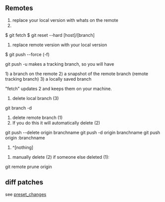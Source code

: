 
== Remotes ==

# replace your local version with whats on the remote
# 
$ git fetch
$ git reset --hard [host]/[branch]

# replace remote version with your local version
$ git push --force (-f)

git push -u makes a tracking branch, so you will have

1) a branch on the remote
2) a snapshot of the remote branch (remote tracking branch)
3) a locally saved branch

"fetch" updates 2 and keeps them on your machine.

# delete local branch (3)
git branch -d

# delete remote branch (1)
# If you do this it will automatically delete (2)
git push --delete origin branchname
git push -d       origin branchname
git push origin         :branchname
#                    ^[nothing]            

# manually delete (2) if someone else deleted (1):
git remote prune origin

== diff patches  ==

see [[preset_changes|preset_changes]]
